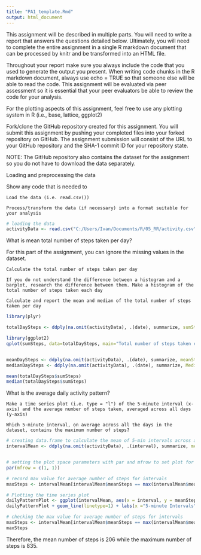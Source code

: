 ```yaml
---
title: "PA1_template.Rmd"
output: html_document
---
```


This assignment will be described in multiple parts. You will need to write a report that answers the questions detailed below. Ultimately, you will need to complete the entire assignment in a single R markdown document that can be processed by knitr and be transformed into an HTML file.

Throughout your report make sure you always include the code that you used to generate the output you present. When writing code chunks in the R markdown document, always use echo = TRUE so that someone else will be able to read the code. This assignment will be evaluated via peer assessment so it is essential that your peer evaluators be able to review the code for your analysis.

For the plotting aspects of this assignment, feel free to use any plotting system in R (i.e., base, lattice, ggplot2)

Fork/clone the GitHub repository created for this assignment. You will submit this assignment by pushing your completed files into your forked repository on GitHub. The assignment submission will consist of the URL to your GitHub repository and the SHA-1 commit ID for your repository state.

NOTE: The GitHub repository also contains the dataset for the assignment so you do not have to download the data separately.


Loading and preprocessing the data

Show any code that is needed to

    Load the data (i.e. read.csv())

    Process/transform the data (if necessary) into a format suitable for your analysis


```r
# loading the data
activityData <- read.csv("C:/Users/Ivan/Documents/R/05_RR/activity.csv", na.strings = c("NA"))

```

What is mean total number of steps taken per day?

For this part of the assignment, you can ignore the missing values in the dataset.

    Calculate the total number of steps taken per day

    If you do not understand the difference between a histogram and a barplot, research the difference between them. Make a histogram of the total number of steps taken each day

    Calculate and report the mean and median of the total number of steps taken per day

```r
library(plyr)

totalDaySteps <- ddply(na.omit(activityData), .(date), summarize, sumSteps = sum(steps))

library(ggplot2)
qplot(sumSteps, data=totalDaySteps, main="Total number of steps taken each day", xlab="Total Steps", ylab="Frequency")


meanDaySteps <- ddply(na.omit(activityData), .(date), summarize, meanSteps = mean(steps))
medianDaySteps <- ddply(na.omit(activityData), .(date), summarize, MedianSteps = median(steps))

mean(totalDaySteps$sumSteps)
median(totalDaySteps$sumSteps)

```

What is the average daily activity pattern?

    Make a time series plot (i.e. type = "l") of the 5-minute interval (x-axis) and the average number of steps taken, averaged across all days (y-axis)

    Which 5-minute interval, on average across all the days in the dataset, contains the maximum number of steps?
    

```r

# creating data.frame to calculate the mean of 5-min intervals across all days for available data
intervalMean <- ddply(na.omit(activityData), .(interval), summarize, meanSteps = mean(steps))


# setting the plot space parameters with par and mfrow to set plot for one row and column
par(mfrow = c(1, 1))

# record max value for average number of steps for intervals
maxSteps <- intervalMean[intervalMean$meanSteps == max(intervalMean$meanSteps),]

# Plotting the time series plot
dailyPatternPlot <- ggplot(intervalMean, aes(x = interval, y = meanSteps))
dailyPatternPlot + geom_line(linetype=1) + labs(x ="5-minute Intervals") + labs(y="Average Number of Steps(across days)") + labs(title="Average daily activity pattern") + theme_bw() + geom_vline(xintercept = maxSteps$interval, color="blue", linetype="longdash")

# checking the max value for average number of steps for intervals
maxSteps <- intervalMean[intervalMean$meanSteps == max(intervalMean$meanSteps),]
maxSteps
```
Therefore, the mean number of steps is 206 while the maximum number of steps is 835.



